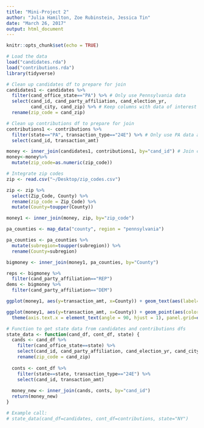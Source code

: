 ```yaml
---
title: "Mini-Project 2"
author: "Julia Hamilton, Zoe Rubinstein, Jessica Tin"
date: "March 26, 2017"
output: html_document
---
```


```r
knitr::opts_chunk$set(echo = TRUE)
```

```r
# Load the data
load("candidates.rda")
load("contributions.rda")
library(tidyverse)
```

```r
# Clean up candidates df to prepare for join
candidates1 <- candidates %>%
  filter(cand_office_state=="PA") %>% # Only use Pennsylvania data
  select(cand_id, cand_party_affiliation, cand_election_yr,
         cand_city, cand_zip) %>% # Keep columns with data of interest
  rename(zip_code = cand_zip)

# Clean up contributions df to prepare for join
contributions1 <- contributions %>%
  filter(state=="PA", transaction_type=="24E") %>% # Only use PA data and advocating contributions
  select(cand_id, transaction_amt)

money <- inner_join(candidates1, contributions1, by="cand_id") # Join candidates, contributions
money<-money%>%
  mutate(zip_code=as.numeric(zip_code))
```

```r
# Integrate zip codes
zip <- read.csv("~/Desktop/zip_codes.csv")

zip <- zip %>%
  select(Zip_Code, County) %>%
  rename(zip_code = Zip_Code) %>%
  mutate(County=toupper(County))

money1 <- inner_join(money, zip, by="zip_code")

pa_counties <- map_data("county", region = "pennsylvania")

pa_counties <- pa_counties %>%
  mutate(subregion=toupper(subregion)) %>%
  rename(County=subregion)

bigmoney <- inner_join(money1, pa_counties, by="County")

reps <- bigmoney %>%
  filter(cand_party_affiliation=="REP")
dems <- bigmoney %>%
  filter(cand_party_affiliation=="DEM")
```

```r
ggplot(money1, aes(y=transaction_amt, x=County)) + geom_text(aes(label=cand_city), size=1.5)

ggplot(money1, aes(y=transaction_amt, x=County)) + geom_point(aes(color=cand_party_affiliation, shape=cand_party_affiliation), position = position_jitter(width = 0.25, height = 0), size=2.5) +
  theme(axis.text.x = element_text(angle = 90, hjust = 1), panel.grid=element_blank(), axis.ticks.length = unit(0.3, "cm"))
```

```r
# Function to get state data from candidates and contributions dfs
state_data <- function(cand_df, cont_df, state) {
  cands <- cand_df %>%
    filter(cand_office_state==state) %>%
    select(cand_id, cand_party_affiliation, cand_election_yr, cand_city, cand_zip) %>%
    rename(zip_code = cand_zip)
  
  conts <- cont_df %>%
    filter(state==state, transaction_type=="24E") %>%
    select(cand_id, transaction_amt)
  
  money_new <- inner_join(cands, conts, by="cand_id")
  return(money_new)
}

# Example call:
# state_data(cand_df=candidates, cont_df=contributions, state="NY")
```
